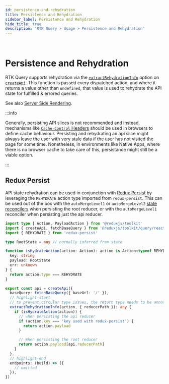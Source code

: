 ```yaml
---
id: persistence-and-rehydration
title: Persistence and Rehydration
sidebar_label: Persistence and Rehydration
hide_title: true
description: 'RTK Query > Usage > Persistence and Rehydration'
---
```


&nbsp;

# Persistence and Rehydration

RTK Query supports rehydration via the [`extractRehydrationInfo`](../api/createApi.mdx#extractrehydrationinfo)
option on [`createApi`](../api/createApi.mdx). This function is passed every dispatched action,
and where it returns a value other than `undefined`, that value is used to rehydrate the API state
for fulfilled & errored queries.

See also [Server Side Rendering](./server-side-rendering.mdx).

:::info

Generally, persisting API slices is not recommended and instead, mechanisms like
[`Cache-Control` Headers](https://developer.mozilla.org/en-US/docs/Web/HTTP/Headers/Cache-Control)
should be used in browsers to define cache behaviour.
Persisting and rehydrating an api slice might always leave the user with very stale data if the user
has not visited the page for some time.
Nonetheless, in environments like Native Apps, where there is no browser cache to take care of this,
persistance might still be a viable option.

:::

## Redux Persist

API state rehydration can be used in conjunction with [Redux Persist](https://github.com/rt2zz/redux-persist)
by leveraging the `REHYDRATE` action type imported from `redux-persist`. This can be used out of the
box with the `autoMergeLevel1` or `autoMergeLevel2` [state reconcilers](https://github.com/rt2zz/redux-persist#state-reconciler)
when persisting the root reducer, or with the `autoMergeLevel1` reconciler when persisting just the api reducer.

```ts title="redux-persist rehydration example"
import type { Action, PayloadAction } from '@reduxjs/toolkit'
import { createApi, fetchBaseQuery } from '@reduxjs/toolkit/query/react'
import { REHYDRATE } from 'redux-persist'

type RootState = any // normally inferred from state

function isHydrateAction(action: Action): action is Action<typeof REHYDRATE> & {
  key: string
  payload: RootState
  err: unknown
} {
  return action.type === REHYDRATE
}

export const api = createApi({
  baseQuery: fetchBaseQuery({ baseUrl: '/' }),
  // highlight-start
  // to prevent circular type issues, the return type needs to be annotated as any
  extractRehydrationInfo(action, { reducerPath }): any {
    if (isHydrateAction(action)) {
      // when persisting the api reducer
      if (action.key === 'key used with redux-persist') {
        return action.payload
      }

      // When persisting the root reducer
      return action.payload[api.reducerPath]
    }
  },
  // highlight-end
  endpoints: (build) => ({
    // omitted
  }),
})
```
